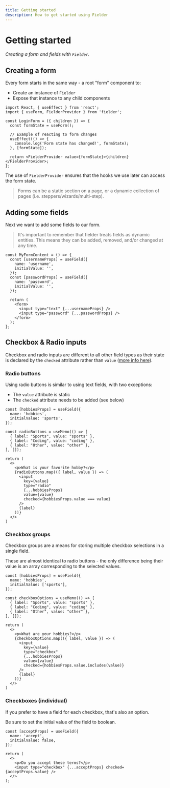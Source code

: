 ```yaml
---
title: Getting started
description: How to get started using Fielder
---
```


# Getting started

_Creating a form and fields with `Fielder`._

## Creating a form

Every form starts in the same way - a root "form" component to:

- Create an instance of `Fielder`
- Expose that instance to any child components

```tsx
import React, { useEffect } from 'react';
import { useForm, FielderProvider } from 'fielder';

const LoginForm = ({ children }) => {
  const formState = useForm();

  // Example of reacting to form changes
  useEffect(() => {
    console.log('Form state has changed!', formState);
  }, [formState]);

  return <FielderProvider value={formState}>{children}</FielderProvider>;
};
```

The use of `FielderProvider` ensures that the hooks we use later can access the form state.

> Forms can be a static section on a page, or a dynamic collection of pages (i.e. steppers/wizards/multi-step).

## Adding some fields

Next we want to add some fields to our form.

> It's important to remember that fielder treats fields as dynamic entities. This means they can be added, removed, and/or changed at any time.

```tsx
const MyFormContent = () => {
  const [usernameProps] = useField({
    name: 'username',
    initialValue: '',
  });
  const [passwordProps] = useField({
    name: 'password',
    initialValue: '',
  });

  return (
    <form>
      <input type="text" {...usernameProps} />
      <input type="password" {...passwordProps} />
    </form>
  );
};
```

## Checkbox & Radio inputs

Checkbox and radio inputs are different to all other field types as their state is declared by the `checked`
attribute rather than `value` ([more info here](https://github.com/andyrichardson/fielder/issues/23#issuecomment-576352847)).

### Radio buttons

Using radio buttons is similar to using text fields, with two exceptions:

- The `value` attribute is static
- The `checked` attribute needs to be added (see below)

```tsx
const [hobbiesProps] = useField({
  name: 'hobbies',
  initialValue: 'sports',
});

const radioButtons = useMemo(() => [
  { label: "Sports", value: "sports" },
  { label: "Coding", value: "coding" },
  { label: "Other", value: "other" },
], []);

return (
  <>
    <p>What is your favorite hobby?</p>
    {radioButtons.map(({ label, value }) => (
      <input
        key={value}
        type="radio"
        {...hobbiesProps}
        value={value}
        checked={hobbiesProps.value === value}
      />
      {label}
    ))}
  </>
)
```

### Checkbox groups

Checkbox groups are a means for storing multiple checkbox selections in a single field.

These are almost identical to radio buttons - the only difference being their value is an array corresponding to the selected values.

```tsx
const [hobbiesProps] = useField({
  name: 'hobbies',
  initialValue: ['sports'],
});

const checkboxOptions = useMemo(() => [
  { label: "Sports", value: "sports" },
  { label: "Coding", value: "coding" },
  { label: "Other", value: "other" },
], []);

return (
  <>
    <p>What are your hobbies?</p>
    {checkboxOptions.map(({ label, value }) => (
      <input
        key={value}
        type="checkbox"
        {...hobbiesProps}
        value={value}
        checked={hobbiesProps.value.includes(value)}
      />
      {label}
    ))}
  </>
)
```

### Checkboxes (individual)

If you prefer to have a field for each checkbox, that's also an option.

Be sure to set the initial value of the field to boolean.

```tsx
const [acceptProps] = useField({
  name: 'accept',
  initialValue: false,
});

return (
  <>
    <p>Do you accept these terms?</p>
    <input type="checkbox" {...acceptProps} checked={acceptProps.value} />
  </>
);
```

